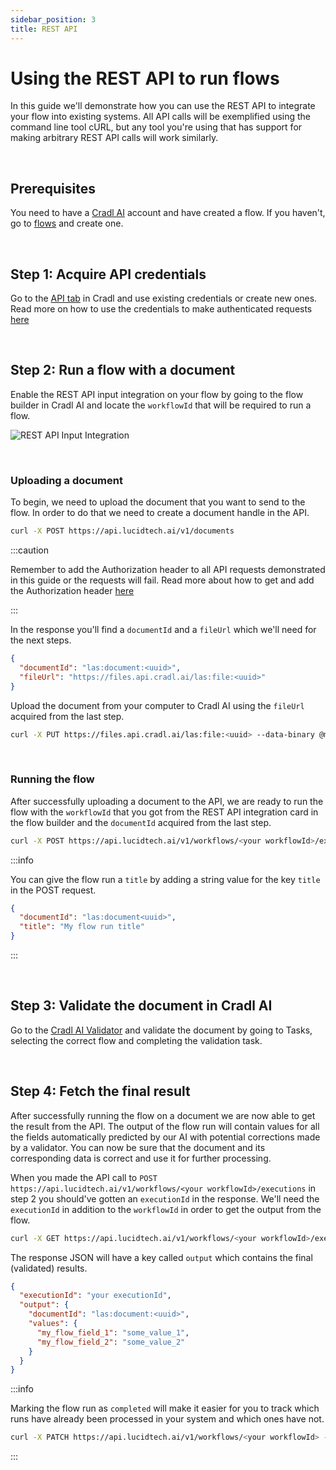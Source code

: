 ```yaml
---
sidebar_position: 3
title: REST API
---
```



# Using the REST API to run flows

In this guide we'll demonstrate how you can use the REST API to integrate your flow into existing systems. All API 
calls will be exemplified using the command line tool cURL, but any tool you're using that has support for making 
arbitrary REST API calls will work similarly.

<br/>

## Prerequisites

You need to have a [Cradl AI](https://app.cradl.ai/) account and have created a flow. If you haven't, go to 
[flows](https://app.cradl.ai/flows) and create one.

<br/>

## Step 1: Acquire API credentials

Go to the [API tab](https://app.cradl.ai/appclients) in Cradl and use existing credentials or create new ones. Read 
more on how to use the credentials to make authenticated requests [here](../reference/authentication.md)

<br/>

## Step 2: Run a flow with a document

Enable the REST API input integration on your flow by going to the flow builder in Cradl AI and locate the `workflowId` 
that will be required to run a flow.

![REST API Input Integration](/img/integrations/rest-api/rest-api-input.png)

<br/>

### Uploading a document

To begin, we need to upload the document that you want to send to the flow. In order to do that we need to create a 
document handle in the API.

```bash
curl -X POST https://api.lucidtech.ai/v1/documents 
```

:::caution

Remember to add the Authorization header to all API requests demonstrated in this guide or the requests will fail. Read
more about how to get and add the Authorization header 
[here](../reference/authentication.md#getting-an-access-token-manually)

:::

In the response you'll find a `documentId` and a `fileUrl` which we'll need for the next steps.

```json
{
  "documentId": "las:document:<uuid>",
  "fileUrl": "https://files.api.cradl.ai/las:file:<uuid>"
}
```

Upload the document from your computer to Cradl AI using the `fileUrl` acquired from the last step.

```bash
curl -X PUT https://files.api.cradl.ai/las:file:<uuid> --data-binary @my-document-file.pdf
```

<br/>

### Running the flow

After successfully uploading a document to the API, we are ready to run the flow with the `workflowId` that you got 
from the REST API integration card in the flow builder and the `documentId` acquired from the last step.

```bash
curl -X POST https://api.lucidtech.ai/v1/workflows/<your workflowId>/executions --json '{"documentId": "las:document:<uuid>"}'
```

:::info

You can give the flow run a `title` by adding a string value for the key `title` in the
POST request. 

```json
{
  "documentId": "las:document<uuid>",
  "title": "My flow run title"
}
```

:::

<br/>

## Step 3: Validate the document in Cradl AI

Go to the [Cradl AI Validator](https://app.cradl.ai/supervise) and validate the document by going to Tasks, 
selecting the correct flow and completing the validation task.

<br/>

## Step 4: Fetch the final result

After successfully running the flow on a document we are now able to get the result from the API. The output of the 
flow run will contain values for all the fields automatically predicted by our AI with potential corrections made by a 
validator. You can now be sure that the document and its corresponding data is correct and use it for further 
processing.

When you made the API call to `POST https://api.lucidtech.ai/v1/workflows/<your workflowId>/executions` in step 2 you 
should've gotten an `executionId` in the response. We'll need the `executionId` in addition to the `workflowId` in 
order to get the output from the flow.

```bash
curl -X GET https://api.lucidtech.ai/v1/workflows/<your workflowId>/executions/<your executionId>
```

The response JSON will have a key called `output` which contains the final (validated) results.

```json
{
  "executionId": "your executionId",
  "output": {
    "documentId": "las:document:<uuid>",
    "values": {
      "my_flow_field_1": "some_value_1",
      "my_flow_field_2": "some_value_2"
    }
  }
}
```

:::info

Marking the flow run as `completed` will make it easier for you to track which runs have already been processed in 
your system and which ones have not.

```bash
curl -X PATCH https://api.lucidtech.ai/v1/workflows/<your workflowId> --json '{"status": "completed"}'
```

:::
